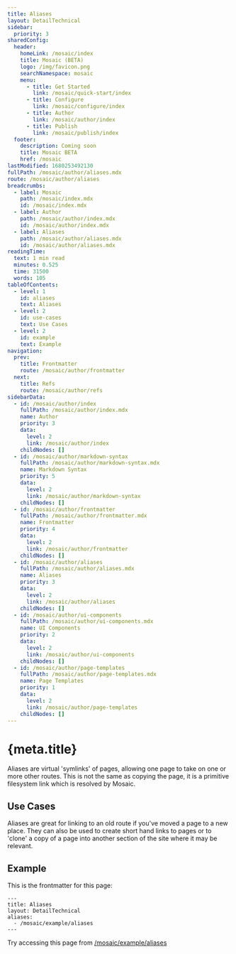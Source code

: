 ```yaml
---
title: Aliases
layout: DetailTechnical
sidebar:
  priority: 3
sharedConfig:
  header:
    homeLink: /mosaic/index
    title: Mosaic (BETA)
    logo: /img/favicon.png
    searchNamespace: mosaic
    menu:
      - title: Get Started
        link: /mosaic/quick-start/index
      - title: Configure
        link: /mosaic/configure/index
      - title: Author
        link: /mosaic/author/index
      - title: Publish
        link: /mosaic/publish/index
  footer:
    description: Coming soon
    title: Mosaic BETA
    href: /mosaic
lastModified: 1680253492130
fullPath: /mosaic/author/aliases.mdx
route: /mosaic/author/aliases
breadcrumbs:
  - label: Mosaic
    path: /mosaic/index.mdx
    id: /mosaic/index.mdx
  - label: Author
    path: /mosaic/author/index.mdx
    id: /mosaic/author/index.mdx
  - label: Aliases
    path: /mosaic/author/aliases.mdx
    id: /mosaic/author/aliases.mdx
readingTime:
  text: 1 min read
  minutes: 0.525
  time: 31500
  words: 105
tableOfContents:
  - level: 1
    id: aliases
    text: Aliases
  - level: 2
    id: use-cases
    text: Use Cases
  - level: 2
    id: example
    text: Example
navigation:
  prev:
    title: Frontmatter
    route: /mosaic/author/frontmatter
  next:
    title: Refs
    route: /mosaic/author/refs
sidebarData:
  - id: /mosaic/author/index
    fullPath: /mosaic/author/index.mdx
    name: Author
    priority: 3
    data:
      level: 2
      link: /mosaic/author/index
    childNodes: []
  - id: /mosaic/author/markdown-syntax
    fullPath: /mosaic/author/markdown-syntax.mdx
    name: Markdown Syntax
    priority: 5
    data:
      level: 2
      link: /mosaic/author/markdown-syntax
    childNodes: []
  - id: /mosaic/author/frontmatter
    fullPath: /mosaic/author/frontmatter.mdx
    name: Frontmatter
    priority: 4
    data:
      level: 2
      link: /mosaic/author/frontmatter
    childNodes: []
  - id: /mosaic/author/aliases
    fullPath: /mosaic/author/aliases.mdx
    name: Aliases
    priority: 3
    data:
      level: 2
      link: /mosaic/author/aliases
    childNodes: []
  - id: /mosaic/author/ui-components
    fullPath: /mosaic/author/ui-components.mdx
    name: UI Components
    priority: 2
    data:
      level: 2
      link: /mosaic/author/ui-components
    childNodes: []
  - id: /mosaic/author/page-templates
    fullPath: /mosaic/author/page-templates.mdx
    name: Page Templates
    priority: 1
    data:
      level: 2
      link: /mosaic/author/page-templates
    childNodes: []
---
```


# {meta.title}

Aliases are virtual 'symlinks' of pages, allowing one page to take on one or more other routes.
This is not the same as copying the page, it is a primitive filesystem link which is resolved by Mosaic.

## Use Cases

Aliases are great for linking to an old route if you've moved a page to a new place.
They can also be used to create short hand links to pages or to 'clone' a copy of a page into
another section of the site where it may be relevant.

## Example

This is the frontmatter for this page:

```
---
title: Aliases
layout: DetailTechnical
aliases:
  - /mosaic/example/aliases
---
```

Try accessing this page from [/mosaic/example/aliases](/mosaic/example/aliases)
